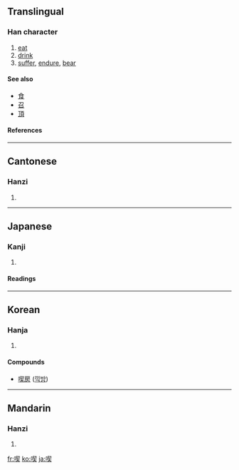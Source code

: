 {{see|吃}}

==Translingual==

===Han character===
{{Han char|rn=30|rad=口|as=09|sn=12|four=6703<sub>4</sub>|canj=口手竹大 (RQHK)}}

# [[eat]]
# [[drink]]
# [[suffer]], [[endure]], [[bear]]

====See also====
*[[食]]
*[[召]]
*[[頂]]

====References====
{{Han ref|kx=0200.190|dkj=03987|dj=0422.030|hdz=10648.070|uh=55AB|ud=21931|bh=B3F0|bd=46064}}

----

==Cantonese==
===Hanzi===
{{yue-hanzi|jyut=|y=hek3}}
# {{defn|Cantonese}}
----
==Japanese==
===Kanji===
{{ja-kanji|grade=c|rs=口09}}
# {{defn|Japanese}} 
====Readings====
{{ja-readings|on=[[きつ]] (kitsu), [[けき]] (keki)|kun=[[くう]] (kuu), [[のむ]] (nomu)}}
----
==Korean==
===Hanja===
{{ko-hanja|hangeul=끽|rv=kkik|mr=kkik|y=kkik}}
# {{defn|Korean}}
====Compounds====
* [[喫房]] ([[끽방]])
----

==Mandarin==
===Hanzi===
{{cmn-hanzi|pin=[[chī]] ([[chi1]]), [[jī]] ([[ji1]])|wg=ch'ih<sup>1</sup>, chi<sup>1</sup>}}
# {{defn|Mandarin}}

[[fr:喫]]
[[ko:喫]]
[[ja:喫]]